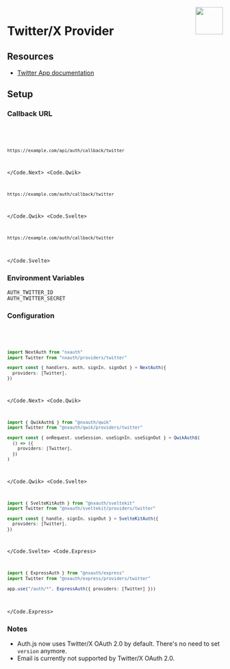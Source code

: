 
<img align="right" src="/img/providers/twitter.svg" height="64" width="64" />

# Twitter/X Provider

## Resources

- [Twitter App documentation](https://developer.twitter.com/en/apps)

## Setup

### Callback URL

<Code>
  <Code.Next>

```bash
https://example.com/api/auth/callback/twitter
```

  </Code.Next>
  <Code.Qwik>

```bash
https://example.com/auth/callback/twitter
```

  </Code.Qwik>
  <Code.Svelte>

```bash
https://example.com/auth/callback/twitter
```

  </Code.Svelte>
</Code>

### Environment Variables

```
AUTH_TWITTER_ID
AUTH_TWITTER_SECRET
```

### Configuration

<Code>
  <Code.Next>

```ts filename="/auth.ts"
import NextAuth from "nxauth"
import Twitter from "nxauth/providers/twitter"

export const { handlers, auth, signIn, signOut } = NextAuth({
  providers: [Twitter],
})
```

  </Code.Next>
  <Code.Qwik>
  
```ts filename="/src/routes/plugin@nxauth.ts"
import { QwikAuth$ } from "@nxauth/qwik"
import Twitter from "@nxauth/qwik/providers/twitter"

export const { onRequest, useSession, useSignIn, useSignOut } = QwikAuth$(
  () => ({
    providers: [Twitter],
  })
)
```

  </Code.Qwik>
  <Code.Svelte>

```ts filename="/src/auth.ts"
import { SvelteKitAuth } from "@nxauth/sveltekit"
import Twitter from "@nxauth/sveltekit/providers/twitter"

export const { handle, signIn, signOut } = SvelteKitAuth({
  providers: [Twitter],
})
```

  </Code.Svelte>
  <Code.Express>

```ts filename="/src/app.ts"
import { ExpressAuth } from "@nxauth/express"
import Twitter from "@nxauth/express/providers/twitter"

app.use("/auth/*", ExpressAuth({ providers: [Twitter] }))
```

  </Code.Express>
</Code>

### Notes

- Auth.js now uses Twitter/X OAuth 2.0 by default. There's no need to set `version` anymore.
- Email is currently not supported by Twitter/X OAuth 2.0.
